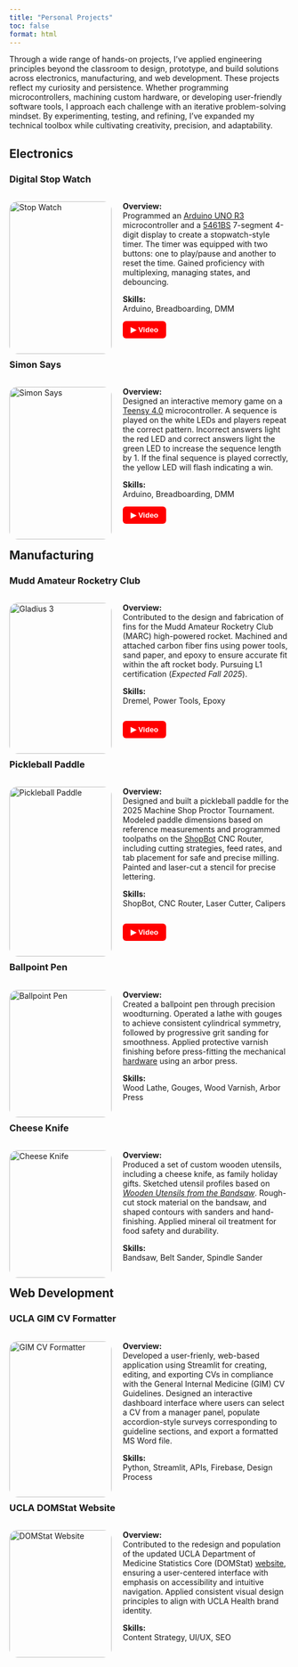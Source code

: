 ```yaml
---
title: "Personal Projects"
toc: false
format: html
---
```

<p class="justified-indent"> 
Through a wide range of hands-on projects, I’ve applied engineering principles beyond the classroom to design, 
prototype, and build solutions across electronics, manufacturing, and web development. These projects reflect 
my curiosity and persistence. Whether programming microcontrollers, machining custom hardware, or developing 
user-friendly software tools, I approach each challenge with an iterative problem-solving mindset. By experimenting, 
testing, and refining, I’ve expanded my technical toolbox while cultivating creativity, precision, and adaptability.
</p>

## Electronics ##

### Digital Stop Watch ###

<div style="display: flex; flex-direction: row; flex-wrap: wrap; gap: 20px;">
<div style="flex: 2; width: 300px;">
<img src="images/stopwatch/stopwatch_cover.jpg" alt="Stop Watch" style="width:100%; border-radius: 15px;">
</div>

<div style="flex: 2; min-width: 300px;">
  <p class="justify-text"> 
    __Overview:__ <br>
    Programmed an [Arduino UNO R3](documents/Arduino_datasheet.pdf) microcontroller and a [5461BS](https://www.xlitx.com/datasheet/5461BS.pdf) 
    7-segment 4-digit display to create a stopwatch-style timer. The timer was equipped with two buttons: one to play/pause and another to 
    reset the time. Gained proficiency with multiplexing, managing states, and debouncing.
  </p>

  <p class="justify-text"> 
    __Skills:__ <br>
    Arduino, Breadboarding, DMM
  </p>

  <a href="stopwatch.mp4" target="_blank">
    <button style="border-radius: 6px; padding: 8px 14px; background-color: #ff0000; color: white; border: none; font-weight: bold; cursor: pointer;">
      ▶ Video
    </button>
  </a>
</div>
</div>
</div>

### Simon Says ###

<div style="display: flex; flex-direction: row; flex-wrap: wrap; gap: 20px;">
<div style="flex: 2; width: 300px;">
<img src="images/simon_says.png" alt="Simon Says" style="width:100%; border-radius: 15px;">
</div>
  <div style="flex: 2; min-width: 300px;">
  <p class="justify-text"> 
    __Overview:__ <br>
    Designed an interactive memory game on a [Teensy 4.0](https://www.pjrc.com/teensy/card10a_rev2_web.pdf) microcontroller. 
    A sequence is played on the white LEDs and players repeat the correct pattern. Incorrect answers light the red LED and correct 
    answers light the green LED to increase the sequence length by 1. If the final sequence is played correctly, the yellow LED 
    will flash indicating a win.
  </p>

  <p> 
    __Skills:__ <br>
    Arduino, Breadboarding, DMM
  </p>

  <a href="simon.mp4" target="_blank">
    <button style="border-radius: 6px; padding: 8px 14px; background-color: #ff0000; color: white; border: none; font-weight: bold; cursor: pointer;">
      ▶ Video
    </button>
  </a>
</div>
</div>
</div>


## Manufacturing ##

### Mudd Amateur Rocketry Club ###

<div style="display: flex; flex-direction: row; flex-wrap: wrap; gap: 20px;">
<div style="flex: 2; width: 300px;">
<img src="images/Gladius_3.jpg" alt="Gladius 3" style="width:100%; border-radius: 15px;">
</div>

<div style="flex: 2; min-width: 300px;">
  <p class="justify-text">
    __Overview:__ <br>
    Contributed to the design and fabrication of fins for the Mudd Amateur Rocketry Club (MARC) 
    high-powered rocket. Machined and attached carbon fiber fins using power tools, sand paper, 
    and epoxy to ensure accurate fit within the aft rocket body. Pursuing L1 certification
    (*Expected Fall 2025*).
  </p>

  <p>
    __Skills:__ <br>
    Dremel, Power Tools, Epoxy
  </p>

  <div style="display: flex; gap: 10px;">
  <a href="gladius.mp4" target="_blank">
    <button style="border-radius: 6px; padding: 8px 14px; background-color: #ff0000; color: white; border: none; font-weight: bold; cursor: pointer;">
      ▶ Video
    </button>
  </a>
</div>
</div>
</div>

### Pickleball Paddle ###

<div style="display: flex; flex-direction: row; flex-wrap: wrap; gap: 20px;">
<div style="flex: 2; width: 300px;">
<img src="images/pickleball.jpg" alt="Pickleball Paddle" style="width:100%; border-radius: 15px;">
</div>

<div style="flex: 2; min-width: 300px;">
  <p class="justify-text">
    __Overview:__ <br>
    Designed and built a pickleball paddle for the 2025 Machine Shop Proctor Tournament. Modeled paddle dimensions 
    based on reference measurements and programmed toolpaths on the [ShopBot](https://shopbottools.com/) CNC Router, 
    including cutting strategies, feed rates, and tab placement for safe and precise milling. Painted and laser-cut 
    a stencil for precise lettering. 
  </p>

  <p>
    __Skills:__ <br>
    ShopBot, CNC Router, Laser Cutter, Calipers
  </p>

  <div style="display: flex; gap: 10px;">
  <a href="shopbot.mp4" target="_blank">
    <button style="border-radius: 6px; padding: 8px 14px; background-color: #ff0000; color: white; border: none; font-weight: bold; cursor: pointer;">
      ▶ Video
    </button>
  </a>
</div>
</div>
</div>

### Ballpoint Pen ###

<div style="display: flex; flex-direction: row; flex-wrap: wrap; gap: 20px;">
<div style="flex: 2; width: 300px;">
<img src="images/wooden_pen.jpg" alt="Ballpoint Pen" style="width:100%; border-radius: 15px;">
</div>

<div style="flex: 2; min-width: 300px;">
  <p class="justify-text">
    __Overview:__ <br>
    Created a ballpoint pen through precision woodturning. Operated a lathe with gouges to achieve consistent cylindrical 
    symmetry, followed by progressive grit sanding for smoothness. Applied protective varnish finishing before press-fitting 
    the mechanical [hardware](https://www.thewoodturningstore.com/pen-making/pen-pencil-kits/) using an arbor press.
  </p>

  <p>
    __Skills:__ <br>
    Wood Lathe, Gouges, Wood Varnish, Arbor Press
  </p>
</div>
</div>
</div>

### Cheese Knife ###

<div style="display: flex; flex-direction: row; flex-wrap: wrap; gap: 20px;">
<div style="flex: 2; width: 300px;">
<img src="images/cheese_knife.png" alt="Cheese Knife" style="width:100%; border-radius: 15px;">
</div>

<div style="flex: 2; min-width: 300px;">
  <p class="justify-text"> 
    __Overview:__ <br>
    Produced a set of custom wooden utensils, including a cheese knife, as family holiday gifts. Sketched utensil profiles based 
    on *[Wooden Utensils from the Bandsaw](https://www.rockler.com/wooden-utensils-from-the-bandsaw-paperback-book?)*. Rough-cut 
    stock material on the bandsaw, and shaped contours with sanders and hand-finishing. Applied mineral oil treatment for 
    food safety and durability.
  </p>

  <p>
    __Skills:__ <br>
    Bandsaw, Belt Sander, Spindle Sander
  </p>
</div>
</div>
</div>


## Web Development ##

### UCLA GIM CV Formatter ###

<div style="display: flex; flex-direction: row; flex-wrap: wrap; gap: 20px;">
<div style="flex: 2; width: 300px;">
<img src="images/GIM_CV.jpg" alt="GIM CV Formatter" style="width:100%; border-radius: 15px;">
</div>

<div style="flex: 2; min-width: 300px;">
  <p class="justify-text">
    __Overview:__ <br>
    Developed a user-frienly, web-based application using Streamlit for creating, editing, and exporting 
    CVs in compliance with the General Internal Medicine (GIM) CV Guidelines. Designed an interactive dashboard 
    interface where users can select a CV from a manager panel, populate accordion-style surveys corresponding 
    to guideline sections, and export a formatted MS Word file.
  </p>

  <p>
    __Skills:__ <br>
    Python, Streamlit, APIs, Firebase, Design Process
  </p>
</div>
</div>
</div>

### UCLA DOMStat Website ###

<div style="display: flex; flex-direction: row; flex-wrap: wrap; gap: 20px;">
<div style="flex: 2; width: 300px;">
<img src="images/DOMStat_Website.jpg" alt="DOMStat Website" style="width:100%; border-radius: 15px;">
</div>

<div style="flex: 2; min-width: 300px;">
  <p class="justify-text">
    __Overview:__ <br>
    Contributed to the redesign and population of the updated UCLA Department of Medicine Statistics Core (DOMStat) 
    [website](https://domstat.med.ucla.edu/), ensuring a user-centered interface with emphasis on accessibility and 
    intuitive navigation. Applied consistent visual design principles to align with UCLA Health brand identity. 
  </p>

  <p>
    __Skills:__ <br>
    Content Strategy, UI/UX, SEO
  </p>
</div>
</div>
</div>
